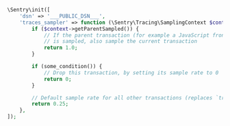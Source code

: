 ```php
\Sentry\init([
    'dsn' => '___PUBLIC_DSN___',
    'traces_sampler' => function (\Sentry\Tracing\SamplingContext $context): float {
        if ($context->getParentSampled()) {
            // If the parent transaction (for example a JavaScript front-end)
            // is sampled, also sample the current transaction
            return 1.0;
        }

        if (some_condition()) {
            // Drop this transaction, by setting its sample rate to 0
            return 0;
        }

        // Default sample rate for all other transactions (replaces `traces_sample_rate`)
        return 0.25;
    },
]);
```
